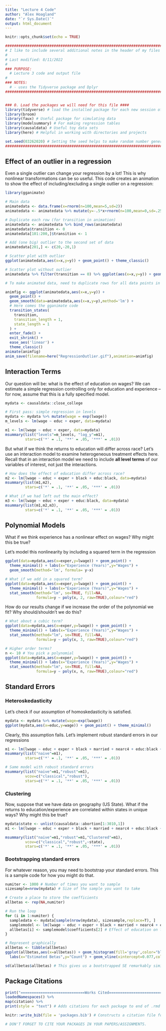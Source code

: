 ```yaml
---
title: "Lecture 4 Code"
author: "Alex Hoagland"
date: "`r Sys.Date()`"
output: html_document
---
```


```r
knitr::opts_chunk$set(echo = TRUE)
```

```r
################################################################################
# I like to include several additional notes in the header of my files here:
#
# Last modified: 8/11/2022
#
### PURPOSE:
  # Lecture 3 code and output file
# 
### NOTES:
  # - uses the Tidyverse package and Dplyr
################################################################################


### 0. Load the packages we will need for this file ####
library(tidyverse) # load the installed package for each new session of R
library(broom)
library(faux) # Useful package for simulating data
library(modelsummary) # For making regression tables
library(causaldata) # Useful toy data sets
library(here) # Helpful in working with directories and projects

set.seed(03262020) # Setting the seed helps to make random number generators give us the same numbers across machines
################################################################################
```

## Effect of an outlier in a regression

Even a single outlier can change your regression by a lot! This is why nonlinear transformations can be so useful. This code creates an animation to show the effect of including/excluding a single outlier on a regression:

```r
library(gganimate)

# Main data
animatedata <- data.frame(x=rnorm(n=100,mean=5,sd=2))
animatedata <- animatedata %>% mutate(y=-.5*x+rnorm(n=100,mean=0,sd=.25))

# Duplicate each row (for transition in animation)
animatedata <- animatedata %>% bind_rows(animatedata)
animatedata$transition <- 0
animatedata[101:200,]$transition <- 1

# Add (one big) outlier to the second set of data 
animatedata[201,] <- c(20,-20,1) 

# Scatter plot with outlier
ggplot(animatedata,aes(x=x,y=y)) + geom_point() + theme_classic()

# Scatter plot without outlier
animatedata %>% filter(transition == 0) %>% ggplot(aes(x=x,y=y)) + geom_point() + theme_classic()

# To make animated data, need to duplicate rows for all data points in both states (add/subtract only outlier)

animfig <- ggplot(animatedata,aes(x=x,y=y)) + 
  geom_point() + 
  geom_smooth(data=animatedata,aes(x=x,y=y),method='lm') + 
  # Here comes the gganimate code
  transition_states(
    transition,
    transition_length = 1,
    state_length = 1
  ) +
  enter_fade() + 
  exit_shrink() +
  ease_aes('linear') + 
  theme_classic()
animate(animfig)
anim_save(filename=here("RegressionOutlier.gif"),animation=animfig)
```

## Interaction Terms

Our question will be: what is the effect of education on wages? We can estimate a simple regression controlling only for education and experience -- for now, assume that this is a fully specified model.

```r
mydata <- causaldata::close_college

# First pass: simple regression in levels
mydata <- mydata %>% mutate(wage = exp(lwage))
m_levels <- lm(wage ~ educ + exper, data=mydata)

m1 <- lm(lwage ~ educ + exper, data=mydata)
msummary(list("levels"=m_levels, "log_y"=m1),
         stars=c('*' = .1, '**' = .05, '***' = .01)) 
```

But what if we think the returns to education will differ across race? Let's use an interaction model to examine heterogeneous treatment effects here. Recall that in an interaction model we need to include **all level terms** of our variables of interest, not just the interactions.

```r
# How does the effect of education differ across race?
m2 <- lm(lwage ~ educ + exper + black + educ:black, data=mydata)
msummary(list(m1,m2),
         stars=c('*' = .1, '**' = .05, '***' = .01)) 

# What if we had left out the main effect?
m3 <- lm(lwage ~ educ + exper + educ:black, data=mydata)
msummary(list(m1,m2,m3),
         stars=c('*' = .1, '**' = .05, '***' = .01)) 
```

## Polynomial Models

What if we think experience has a nonlinear effect on wages? Why might this be true?

Let's model this nonlinearity by including a squared term in the regression

```r
ggplot(data=mydata,aes(x=exper,y=lwage)) + geom_point() + 
  theme_minimal() + labs(x="Experience (Years)",y="Wages") + 
  geom_smooth(method='lm', formula= y~x)

# What if we add in a squared term? 
ggplot(data=mydata,aes(x=exper,y=lwage)) + geom_point() + 
  theme_minimal() + labs(x="Experience (Years)",y="Wages") + 
  stat_smooth(method="lm", se=TRUE, fill=NA,
              formula=y ~ poly(x, 2, raw=TRUE),colour="red")
```

How do our results change if we increase the order of the polynomial we fit? Why should/shouldn't we do this?

```r
# What about a cubic term? 
ggplot(data=mydata,aes(x=exper,y=lwage)) + geom_point() + 
  theme_minimal() + labs(x="Experience (Years)",y="Wages") + 
  stat_smooth(method="lm", se=TRUE, fill=NA,
              formula=y ~ poly(x, 3, raw=TRUE),colour="red")

# Higher order terms? 
n <- 10 # You pick a polynomial
ggplot(data=mydata,aes(x=exper,y=lwage)) + geom_point() + 
  theme_minimal() + labs(x="Experience (Years)",y="Wages") + 
  stat_smooth(method="lm", se=TRUE, fill=NA,
              formula=y ~ poly(x, n, raw=TRUE),colour="red")
```

## Standard Errors

### Heteroskedasticity

Let's check if our assumption of homoskedasticity is satisfied.

```r
mydata <- mydata %>% mutate(wage=exp(lwage))
ggplot(mydata,aes(x=educ,y=wage)) + geom_point() + theme_minimal()
```

Clearly, this assumption fails. Let's implement robust standard errors in our regressions

```r
m1 <- lm(lwage ~ educ + exper + black + married + nearc4 + educ:black + exper:black, data=mydata)
msummary(list("naive"=m1),
         stars=c('*' = .1, '**' = .05, '***' = .01))

# Same model with robust standard errors
msummary(list("naive"=m1,"robust"=m1),
         vcov=c("classical","robust"),
         stars=c('*' = .1, '**' = .05, '***' = .01))
```

### Clustering

Now, suppose that we have data on geography (US State). What if the returns to education/experience are correlated within states in unique ways? Why might this be true?

```r
mydata$state <- unlist(causaldata::abortion[1:3010,1])
m1 <- lm(lwage ~ educ + exper + black + married + nearc4 + educ:black + exper:black, data=mydata)

msummary(list("naive"=m1,"robust"=m1,"Clustered"=m1),
         vcov=c("classical","robust",~state),
         stars=c('*' = .1, '**' = .05, '***' = .01))
```

### Bootstrapping standard errors

For whatever reason, you may need to bootstrap your standard errors. This is a sample code for how you might do that.

```r
numiter <- 1000 # Number of times you want to sample
sizesample=nrow(mydata) # Size of the sample you want to take

# Create a place to store the coefficients
allbetas <- rep(NA,numiter)

# Run the loop
for (i in 1:numiter) { 
  sampledata <- mydata[sample(nrow(mydata), sizesample,replace=T), ]
  samplemodel <- lm(lwage ~ educ + exper + black + married + nearc4 + educ:black + exper:black, data=sampledata)
  allbetas[i] <- samplemodel$coefficients[2] # Effect of education on lwage
}

# Represent graphically
allbetas <- tibble(allbetas)
ggplot(allbetas,aes(x=allbetas)) + geom_histogram(fill='gray',color="black") + theme_minimal() + 
  labs(x="Estimated Betas",y="Count") + geom_vline(xintercept=0.077,color="red",size=2)

sd(allbetas$allbetas) # This gives us a bootstrapped SE remarkably similar to the regression approach
```

## Package Citations

```r
print("=============================Works Cited=============================")
loadedNamespaces() %>%
map(citation) %>%
print(style = "text") # Adds citations for each package to end of .rmd file

knitr::write_bib(file = 'packages.bib') # Constructs a citation file for all packages used in this lecture.

# DON'T FORGET TO CITE YOUR PACKAGES IN YOUR PAPERS/ASSIGNMENTS. 
```
